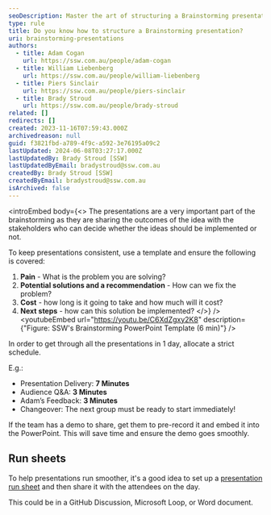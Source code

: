 ```yaml
---
seoDescription: Master the art of structuring a Brainstorming presentation with Adam Cogan, William Liebenberg, and Piers Sinclair. Learn how to effectively share ideas with stakeholders, allocate time wisely, and create a seamless experience.
type: rule
title: Do you know how to structure a Brainstorming presentation?
uri: brainstorming-presentations
authors:
  - title: Adam Cogan
    url: https://ssw.com.au/people/adam-cogan
  - title: William Liebenberg
    url: https://ssw.com.au/people/william-liebenberg
  - title: Piers Sinclair
    url: https://ssw.com.au/people/piers-sinclair
  - title: Brady Stroud
    url: https://ssw.com.au/people/brady-stroud
related: []
redirects: []
created: 2023-11-16T07:59:43.000Z
archivedreason: null
guid: f3821fbd-a789-4f9c-a592-3e76195a09c2
lastUpdated: 2024-06-08T03:27:17.000Z
lastUpdatedBy: Brady Stroud [SSW]
lastUpdatedByEmail: bradystroud@ssw.com.au
createdBy: Brady Stroud [SSW]
createdByEmail: bradystroud@ssw.com.au
isArchived: false
---
```


<introEmbed
  body={<>
The presentations are a very important part of the brainstorming as they are sharing the outcomes of the idea with the stakeholders who can decide whether the ideas should be implemented or not.

To keep presentations consistent, use a template and ensure the following is covered:

1. **Pain** - What is the problem you are solving?
2. **Potential solutions and a recommendation** - How can we fix the problem?
3. **Cost** - how long is it going to take and how much will it cost?
4. **Next steps** - how can this solution be implemented?
  </>}
/>
<youtubeEmbed url="https://youtu.be/C6XdZgxy2K8" description={"Figure: SSW's Brainstorming PowerPoint Template (6 min)"} />

In order to get through all the presentations in 1 day, allocate a strict schedule.

E.g.:

* Presentation Delivery: **7 Minutes**
* Audience Q&A: **3 Minutes**
* Adam’s Feedback: **3 Minutes**
* Changeover: The next group must be ready to start immediately!

If the team has a demo to share, get them to pre-record it and embed it into the PowerPoint. This will save time and ensure the demo goes smoothly.

## Run sheets

To help presentations run smoother, it's a good idea to set up a [presentation run sheet](/presentation-run-sheet) and then share it with the attendees on the day.

This could be in a GitHub Discussion, Microsoft Loop, or Word document.

